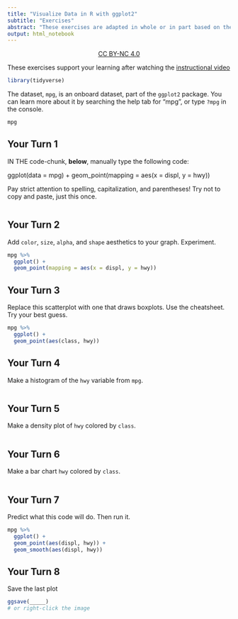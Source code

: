 ```yaml
---
title: "Visualize Data in R with ggplot2"
subtitle: "Exercises"
abstract: "These exercises are adapted in whole or in part based on the <i>Master the Tidyverse</i> work by Garrett Grolemund at RStudio.  \nCC BY Garrett Grolemund, RStudio ; BY-NC John Little"
output: html_notebook
---
```



<center>[CC BY-NC 4.0](https://creativecommons.org/licenses/by-nc/4.0/)</center>

These exercises support your learning after watching the [instructional video](https://warpwire.duke.edu/w/80YEAA/)

```r
library(tidyverse)
```

The dataset, `mpg`, is an onboard dataset, part of the `ggplot2` package.  You can learn more about it by searching the help tab for "mpg", or type `?mpg` in the console.

```r
mpg
```


## Your Turn 1

IN THE code-chunk, **below**, manually type the following code:

ggplot(data = mpg) +
  geom_point(mapping = aes(x = displ, y = hwy))


Pay strict attention to spelling, capitalization, and parentheses!  Try not to copy and paste, just this once.

```r

```

## Your Turn 2

Add `color`, `size`, `alpha`, and `shape` aesthetics to your graph. Experiment.  

```r
mpg %>% 
  ggplot() +
  geom_point(mapping = aes(x = displ, y = hwy))
```

## Your Turn 3

Replace this scatterplot with one that draws boxplots. Use the cheatsheet. Try your best guess.

```r
mpg %>% 
  ggplot() + 
  geom_point(aes(class, hwy))
```

## Your Turn 4

Make a histogram of the `hwy` variable from `mpg`.

```r

```

## Your Turn 5

Make a density plot of `hwy` colored by `class`.

```r

```

## Your Turn 6

Make a bar chart `hwy` colored by `class`.

```r

```

## Your Turn 7

Predict what this code will do. Then run it.

```r
mpg %>% 
  ggplot() + 
  geom_point(aes(displ, hwy)) +
  geom_smooth(aes(displ, hwy))
```


## Your Turn 8

Save the last plot

```r
ggsave(_____)
# or right-click the image
```

